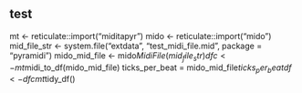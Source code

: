 ## test
mt <- reticulate::import("miditapyr")
mido <- reticulate::import("mido")
mid_file_str <- system.file("extdata", "test_midi_file.mid", package = "pyramidi")
mido_mid_file <- mido$MidiFile(mid_file_str)
dfc <- mt$midi_to_df(mido_mid_file)
ticks_per_beat = mido_mid_file$ticks_per_beat
df <- dfc %>%
  mt$tidy_df()
